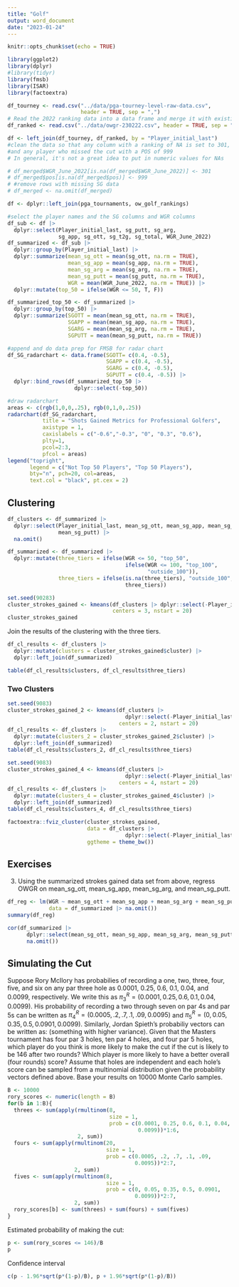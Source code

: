 ```yaml
---
title: "Golf"
output: word_document
date: "2023-01-24"
---
```


```r
knitr::opts_chunk$set(echo = TRUE)
```

```r
library(ggplot2)
library(dplyr)
#library(tidyr)
library(fmsb)
library(ISAR)
library(factoextra)
```

```r
df_tourney <- read.csv("../data/pga-tourney-level-raw-data.csv", 
                       header = TRUE, sep = ",")
# Read the 2022 ranking data into a data frame and merge it with existing data
df_ranked <- read.csv("../data/owgr-230222.csv", header = TRUE, sep = ",")

df <- left_join(df_tourney, df_ranked, by = "Player_initial_last")
#clean the data so that any column with a ranking of NA is set to 301,
#and any player who missed the cut with a POS of 999
# In general, it's not a great idea to put in numeric values for NAs

# df_merged$WGR_June_2022[is.na(df_merged$WGR_June_2022)] <- 301
# df_merged$pos[is.na(df_merged$pos)] <- 999
# #remove rows with missing SG data
# df_merged <- na.omit(df_merged)
```

```r
df <- dplyr::left_join(pga_tournaments, ow_golf_rankings)
```

```r
#select the player names and the SG columns and WGR columns
df_sub <- df |> 
  dplyr::select(Player_initial_last, sg_putt, sg_arg, 
                sg_app, sg_ott, sg_t2g, sg_total, WGR_June_2022)
df_summarized <- df_sub |> 
  dplyr::group_by(Player_initial_last) |>
  dplyr::summarize(mean_sg_ott = mean(sg_ott, na.rm = TRUE),
                   mean_sg_app = mean(sg_app, na.rm = TRUE),
                   mean_sg_arg = mean(sg_arg, na.rm = TRUE),
                   mean_sg_putt = mean(sg_putt, na.rm = TRUE),
                   WGR = mean(WGR_June_2022, na.rm = TRUE)) |> 
  dplyr::mutate(top_50 = ifelse(WGR <= 50, T, F)) 
```


```r
df_summarized_top_50 <- df_summarized |>
  dplyr::group_by(top_50) |> 
  dplyr::summarize(SGOTT = mean(mean_sg_ott, na.rm = TRUE),
                   SGAPP = mean(mean_sg_app, na.rm = TRUE),
                   SGARG = mean(mean_sg_arg, na.rm = TRUE),
                   SGPUTT = mean(mean_sg_putt, na.rm = TRUE))
```

```r
#append and do data prep for FMSB for radar chart
df_SG_radarchart <- data.frame(SGOTT= c(0.4, -0.5), 
                               SGAPP = c(0.4, -0.5), 
                               SGARG = c(0.4, -0.5), 
                               SGPUTT = c(0.4, -0.5)) |> 
  dplyr::bind_rows(df_summarized_top_50 |> 
                     dplyr::select(-top_50))
```

```r
#draw radarchart
areas <- c(rgb(1,0,0,.25), rgb(0,1,0,.25))
radarchart(df_SG_radarchart,
           title = "Shots Gained Metrics for Professional Golfers",
           axistype = 1,
           caxislabels = c("-0.6","-0.3", "0", "0.3", "0.6"),
           plty=1,
           pcol=2:3,
           pfcol = areas)
legend("topright",
       legend = c("Not Top 50 Players", "Top 50 Players"),
       bty="n", pch=20, col=areas,
       text.col = "black", pt.cex = 2)
```


## Clustering

```r
df_clusters <- df_summarized |> 
  dplyr::select(Player_initial_last, mean_sg_ott, mean_sg_app, mean_sg_arg,
                mean_sg_putt) |> 
  na.omit()
```

```r
df_summarized <- df_summarized |> 
  dplyr::mutate(three_tiers = ifelse(WGR <= 50, "top_50",
                                     ifelse(WGR <= 100, "top_100", 
                                            "outside_100")),
                three_tiers = ifelse(is.na(three_tiers), "outside_100", 
                                     three_tiers))
```

```r
set.seed(90283)
cluster_strokes_gained <- kmeans(df_clusters |> dplyr::select(-Player_initial_last),
                                 centers = 3, nstart = 20)
cluster_strokes_gained
```
Join the results of the clustering with the three tiers. 
```r
df_cl_results <- df_clusters |> 
  dplyr::mutate(clusters = cluster_strokes_gained$cluster) |> 
  dplyr::left_join(df_summarized)
```

```r
table(df_cl_results$clusters, df_cl_results$three_tiers)
```

### Two Clusters

```r
set.seed(9083)
cluster_strokes_gained_2 <- kmeans(df_clusters |>
                                     dplyr::select(-Player_initial_last),
                                   centers = 2, nstart = 20)
df_cl_results <- df_clusters |> 
  dplyr::mutate(clusters_2 = cluster_strokes_gained_2$cluster) |> 
  dplyr::left_join(df_summarized)
table(df_cl_results$clusters_2, df_cl_results$three_tiers)
```

```r
set.seed(9083)
cluster_strokes_gained_4 <- kmeans(df_clusters |>
                                     dplyr::select(-Player_initial_last),
                                   centers = 4, nstart = 20)
df_cl_results <- df_clusters |> 
  dplyr::mutate(clusters_4 = cluster_strokes_gained_4$cluster) |> 
  dplyr::left_join(df_summarized)
table(df_cl_results$clusters_4, df_cl_results$three_tiers)
```

```r
factoextra::fviz_cluster(cluster_strokes_gained, 
                         data = df_clusters |>
                                     dplyr::select(-Player_initial_last),
                         ggtheme = theme_bw())
```

## Exercises

3. Using the summarized strokes gained data set from above, regress OWGR on 
mean_sg_ott, mean_sg_app, mean_sg_arg, and mean_sg_putt. 

```r
df_reg <- lm(WGR ~ mean_sg_ott + mean_sg_app + mean_sg_arg + mean_sg_putt,
             data = df_summarized |> na.omit())
summary(df_reg)
```
```r
cor(df_summarized |> 
      dplyr::select(mean_sg_ott, mean_sg_app, mean_sg_arg, mean_sg_putt) |> 
      na.omit())
```

## Simulating the Cut

Suppose Rory McIlory has probabilies of recording a one, two, three, four, five,
and six on any par three hole as 0.0001, 0.25, 0.6, 0.1, 0.04, and 0.0099,
respectively. We write this as 
$\pi_3^{R} = (0.0001, 0.25, 0.6, 0.1, 0.04, 0.0099)$. 
His probability of recording a two through seven on par 4s and par 5s can be written
as $\pi_4^{R} = (0.0005, .2, .7, .1, .09, 0.0095)$ and 
$\pi_5^{R} = (0, 0.05, 0.35, 0.5, 0.0901, 0.0099)$. Similarly, Jordan Spieth's 
probabiliy vectors can be written as: (something with higher variance). Given that
the Masters tournament has four par 3 holes, ten par 4 holes, and four par 5 holes, 
which player do you think is more likely to make the cut if the cut is likely to 
be 146 after two rounds? Which player is more likely to have a better overall (four 
rounds) score? Assume that holes are independent and each hole's score can be
sampled from a multinomial distribution given the probability vectors defined 
above. Base your results on 10000 Monte Carlo samples. 

```r
B <- 10000
rory_scores <- numeric(length = B)
for(b in 1:B){
  threes <- sum(apply(rmultinom(8, 
                                size = 1, 
                                prob = c(0.0001, 0.25, 0.6, 0.1, 0.04, 
                                         0.0099))*1:6,
                      2, sum))
  fours <- sum(apply(rmultinom(20, 
                               size = 1, 
                               prob = c(0.0005, .2, .7, .1, .09, 
                                        0.0095))*2:7,
                     2, sum))
  fives <- sum(apply(rmultinom(8, 
                               size = 1, 
                               prob = c(0, 0.05, 0.35, 0.5, 0.0901, 
                                        0.0099))*2:7,
                     2, sum))
  rory_scores[b] <- sum(threes) + sum(fours) + sum(fives)
}
```

Estimated probability of making the cut:

```r
p <- sum(rory_scores <= 146)/B
p
```

Confidence interval
```r
c(p - 1.96*sqrt(p*(1-p)/B), p + 1.96*sqrt(p*(1-p)/B))
```

